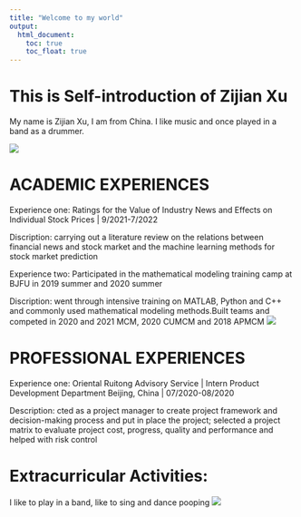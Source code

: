 ```yaml
---
title: "Welcome to my world"
output: 
  html_document:
    toc: true
    toc_float: true
---
```


# This is Self-introduction of Zijian Xu

My name is Zijian Xu, I am from China. I like music and once played in a band as a drummer.

![](image/ted.jpg)

# ACADEMIC EXPERIENCES
Experience one:
Ratings for the Value of Industry News and Effects on Individual Stock Prices | 9/2021-7/2022

Discription:
carrying out a literature review on the relations between financial news and stock market and the machine learning methods for stock market prediction


Experience two:
Participated in the mathematical modeling training camp at BJFU in 2019 summer and 2020 summer 

Discription:
went through intensive training on MATLAB, Python and C++ and commonly used mathematical modeling methods.Built teams and competed in 2020 and 2021 MCM, 2020 CUMCM and 2018 APMCM 
![](image/ted2.jpg)

# PROFESSIONAL EXPERIENCES
Experience one:
Oriental Ruitong Advisory Service | Intern
Product Development Department	Beijing, China | 07/2020-08/2020

Description:
cted as a project manager to create project framework and decision-making process and put in place the project; selected a project matrix to evaluate project cost, progress, quality and performance and helped with risk control



# Extracurricular Activities: 
I like to play in a band, like to sing and dance pooping
![](image/ted3.jpg)


